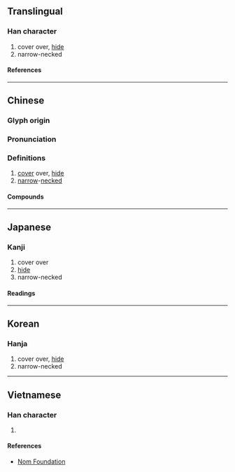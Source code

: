 {{character info/new}}
==Translingual==

===Han character===
{{Han char|rn=55|rad=廾|as=06|sn=9|four=80446|canj=ORT|ids=⿱合廾}}

# cover over, [[hide]]
# narrow-necked

====References====
{{Han ref|kx=0354.080|dkj=09610|dj=0669.140|hdz=10516.160|uh=5F07}}

----

==Chinese==
{{zh-forms}}

===Glyph origin===
{{Han etym}}

===Pronunciation===
{{zh-pron
|m=yǎn
|c=jim2
|mc=y
|oc=y
|ma=
|cat=v,a
}}

===Definitions===
{{zh-hanzi}}

# [[cover]] over, [[hide]]
# [[narrow]]-[[neck]]ed

====Compounds====
{{zh-der|弇陋|侈弇}}

----

==Japanese==

===Kanji===
{{ja-kanji|grade=|rs=廾06}}

# cover over
# [[hide]]
# narrow-necked

====Readings====
{{ja-readings
|on=えん, かん, こん, だん, なん
|kun=おおう
}}

----

==Korean==

===Hanja===
{{ko-hanja|감}}

# cover over, [[hide]]
# narrow-necked

----

==Vietnamese==

===Han character===
{{vi-readings|rs=廾06|reading=yểm}}

# {{rfdef|vi|sort=廾06}}

====References====
* [http://nomfoundation.org/common/nom_details.php?codepoint=5f07 Nom Foundation]